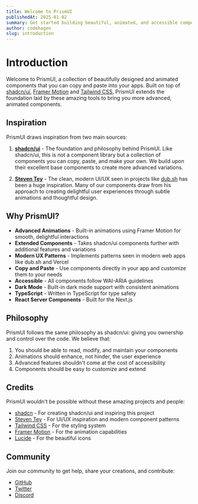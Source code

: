 ```yaml
---
title: Welcome to PrismUI
publishedAt: 2025-01-02
summary: Get started building beautiful, animated, and accessible components with PrismUI.
author: codehagen
slug: introduction
---
```


# Introduction

Welcome to PrismUI, a collection of beautifully designed and animated components that you can copy and paste into your apps. Built on top of [shadcn/ui](https://ui.shadcn.com), [Framer Motion](https://framer.com/motion) and [Tailwind CSS](https://tailwindcss.com), PrismUI extends the foundation laid by these amazing tools to bring you more advanced, animated components.

<Quote
  author="Christer Hagen"
  authorSrc="https://imagedelivery.net/r-6-yk-gGPtjfbIST9-8uA/addc4b60-4c8f-47d7-10ab-6f9048432500/public"
  title="Creator of PrismUI"
  company="PrismUI"
  companySrc="/_static/logo.svg"
  text="The moment I discovered shadcn/ui, I knew it was revolutionary. I saw the community's growing desire for more animated and advanced components, and that's why I created PrismUI - to help bridge that gap while maintaining the same philosophy of ownership and customization."
/>

## Inspiration

PrismUI draws inspiration from two main sources:

1. **[shadcn/ui](https://x.com/shadcn)** - The foundation and philosophy behind PrismUI. Like shadcn/ui, this is not a component library but a collection of components you can copy, paste, and make your own. We build upon their excellent base components to create more advanced variations.

2. **[Steven Tey](https://x.com/steventey)** - The clean, modern UI/UX seen in projects like [dub.sh](https://dub.sh) has been a huge inspiration. Many of our components draw from his approach to creating delightful user experiences through subtle animations and thoughtful design.

## Why PrismUI?

- **Advanced Animations** - Built-in animations using Framer Motion for smooth, delightful interactions
- **Extended Components** - Takes shadcn/ui components further with additional features and variations
- **Modern UX Patterns** - Implements patterns seen in modern web apps like dub.sh and Vercel
- **Copy and Paste** - Use components directly in your app and customize them to your needs
- **Accessible** - All components follow WAI-ARIA guidelines
- **Dark Mode** - Built-in dark mode support with consistent animations
- **TypeScript** - Written in TypeScript for type safety
- **React Server Components** - Built for the Next.js 

## Philosophy

PrismUI follows the same philosophy as shadcn/ui: giving you ownership and control over the code. We believe that:

1. You should be able to read, modify, and maintain your components
2. Animations should enhance, not hinder, the user experience
3. Advanced features shouldn't come at the cost of accessibility
4. Components should be easy to customize and extend

## Credits

PrismUI wouldn't be possible without these amazing projects and people:

- [shadcn](https://twitter.com/shadcn) - For creating shadcn/ui and inspiring this project
- [Steven Tey](https://twitter.com/steventey) - For UI/UX inspiration and modern component patterns
- [Tailwind CSS](https://tailwindcss.com) - For the styling system
- [Framer Motion](https://framer.com/motion) - For the animation capabilities
- [Lucide](https://lucide.dev) - For the beautiful icons

## Community

Join our community to get help, share your creations, and contribute:

- [GitHub](https://github.com/codehagen/prismui)
- [Twitter](https://twitter.com/codehagen)
- [Discord](https://discord.gg/SAy7T2zy) 